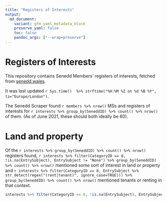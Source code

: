 ```yaml
---
title: "Registers of Interests"
output:
  md_document:
    variant: gfm-yaml_metadata_block
    preserve_yaml: false
    toc: false
    pandoc_args: ["--wrap=preserve"]
---
```


# Registers of Interests

This repository contains Senedd Members' registers of interests, fetched from [senedd.wales](https://senedd.wales/).

It was last updated `r Sys.time()  %>% strftime("%H:%M %Z on %d %B %Y", tz="Europe/London")`.

The Senedd Scraper found `r members %>% nrow()` MSs and registers of interests for `r interests %>% group_by(SeneddID) %>% count() %>% nrow()` of them. (As of June 2021, these should both ideally be 60).

# Land and property

Of the `r interests %>% group_by(SeneddID) %>% count() %>% nrow()` registers found, `r interests %>% filter(CategoryID == 8, !is.na(EntrySubject), EntrySubject != "None") %>% group_by(SeneddID) %>% count() %>% nrow()` mentioned some sort of interest in land or property and `r interests %>% filter(CategoryID == 8, EntrySubject %>% str_detect(regex("(rent|tenant)", ignore_case=TRUE))) %>% group_by(SeneddID) %>% count() %>% nrow()` mentioned tenants or renting in that context.

```r

interests %>% filter(CategoryID == 8, !is.na(EntrySubject), EntrySubject != "None") %>% group_by(SeneddID) %>% summarise(Interest = paste(EntrySubject, collapse="\n")) %>% left_join(members %>% select(SeneddID, Name, Party)) %>% select(Name, Party, Interest) %>% (knitr::kable)

```